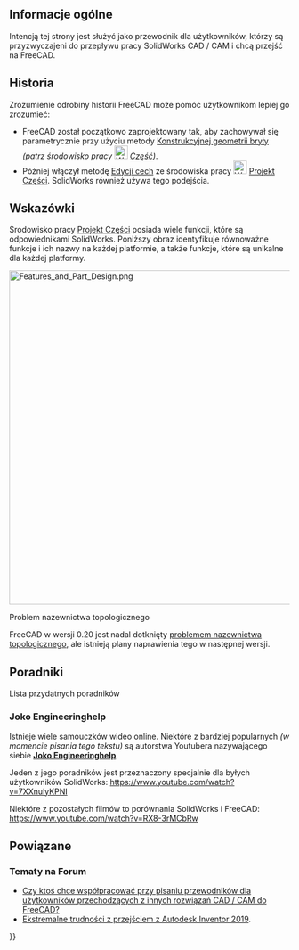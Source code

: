 <languages/>
{{UnfinishedDocu}}
{{TOCright}}

<span id="Overview"></span>
==Informacje ogólne==

Intencją tej strony jest służyć jako przewodnik dla użytkowników, którzy są przyzwyczajeni do przepływu pracy SolidWorks CAD / CAM i chcą przejść na FreeCAD.

<span id="History"></span>
==Historia==

Zrozumienie odrobiny historii FreeCAD może pomóc użytkownikom lepiej go zrozumieć: 
* FreeCAD został początkowo zaprojektowany tak, aby zachowywał się parametrycznie przy użyciu metody [[Constructive_solid_geometry/pl|Konstrukcyjnej geometrii bryły]] ''(patrz środowisko pracy [[Image:Workbench_Part.svg|24px]] [[Part_Workbench/pl|Część]])''. 
* Później włączył metodę [[Feature_editing/pl|Edycji cech]] ze środowiska pracy [[Image:Workbench_PartDesign.svg|24px]] [[PartDesign_Workbench/pl|Projekt Części]]. SolidWorks również używa tego podejścia.

<span id="Tips"></span>
==Wskazówki==

Środowisko pracy [[PartDesign_Workbench/pl|Projekt Części]] posiada wiele funkcji, które są odpowiednikami SolidWorks. Poniższy obraz identyfikuje równoważne funkcje i ich nazwy na każdej platformie, a także funkcje, które są unikalne dla każdej platformy.

[[File:Features and Part Design.png|600px]]
{{Caption|Porównanie programów FreeCAD i SolidWorks. Kliknij obraz, aby uzyskać powiększenie.}}

<span id="Topological_naming_problem"></span>
Problem nazewnictwa topologicznego

FreeCAD w wersji 0.20 jest nadal dotknięty [[Topological_naming_problem/pl|problemem nazewnictwa topologicznego]], ale istnieją plany naprawienia tego w następnej wersji.

<span id="Tutorials"></span>
==Poradniki==

Lista przydatnych poradników

<span id="Joko_Engineeringhelp"></span>
===Joko Engineeringhelp===

Istnieje wiele samouczków wideo online. Niektóre z bardziej popularnych ''(w momencie pisania tego tekstu)'' są autorstwa Youtubera nazywającego siebie [https://www.youtube.com/channel/UC-CubOaooNwC-3RBKUoAOQQ/videos '''Joko Engineeringhelp'''].

Jeden z jego poradników jest przeznaczony specjalnie dla byłych użytkowników SolidWorks: https://www.youtube.com/watch?v=7XXnulyKPNI

Niektóre z pozostałych filmów to porównania SolidWorks i FreeCAD: https://www.youtube.com/watch?v=RX8-3rMCbRw

<span id="Related"></span>
==Powiązane==

<span id="Forum_Threads"></span>
===Tematy na Forum===

* [https://forum.freecad.org/viewtopic.php?f=8&t=42139&p=366957#p357540 Czy ktoś chce współpracować przy pisaniu przewodników dla użytkowników przechodzących z innych rozwiązań CAD / CAM do FreeCAD?]
* [https://forum.freecad.org/viewtopic.php?f=3&t=42980#p366121 Ekstremalne trudności z przejściem z Autodesk Inventor 2019].


{{Userdocnavi{{#translation:}}}}